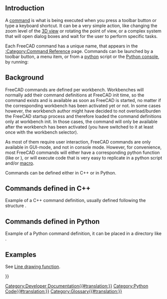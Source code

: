 <languages/>
==Introduction==

{{TOCright}}

A [[Command|command]] is what is being executed when you press a toolbar button or type a keyboard shortcut. It can be a very simple action, like changing the zoom level of the [[3D view]] or rotating the point of view, or a complex system that will open dialog boxes and wait for the user to perform specific tasks.

Each FreeCAD command has a unique name, that appears in the [[:Category:Command_Reference|:Category:Command Reference]] page. Commands can be launched by a toolbar button, a menu item, or from a [[Python|python]] script or the [[Python_console|Python console]], by running:

{{Code|code=
FreeCADGui.runCommand("my_Command_Name")
}}

== Background ==

FreeCAD commands are defined per workbench. Workbenches will normally add their command definitions at FreeCAD init time, so the command exists and is available as soon as FreeCAD is started, no matter if the corresponding workbench has been activated yet or not. In some cases however, the workbench author might have decided to not overload/burden the FreeCAD startup process and therefore loaded the command definitions only at workbench init. In those cases, the command will only be available after the workbench has been activated (you have switched to it at least once with the workbench selector).

As most of them require user interaction, FreeCAD commands are only available in GUI-mode, and not in console mode. However, for convenience, most FreeCAD commands will either have a corresponding python function (like {{incode|Part.makeBox}} or {{incode|Draft.makeLine}}), or will execute code that is very easy to replicate in a python script and/or [[macros|macro]].

Commands can be defined either in C++ or in Python.

== Commands defined in C++ ==

Example of a C++ command definition, usually defined following the structure {{FileName|Mod/ModuleName/Gui/Command.cpp}}.

{{Code|lang=cpp|code=
DEF_STD_CMD_A(StdCmdMyCommand);

StdCmdMyCommand::StdCmdMyCommand()
  : Command("Std_My_Command")
{
    sGroup        = QT_TR_NOOP("File");
    sMenuText     = QT_TR_NOOP("My Command");
    sToolTipText  = QT_TR_NOOP("Runs my command in the active document");
    sWhatsThis    = "Std_MyCommand";
    sStatusTip    = QT_TR_NOOP("Runs my command in the active document");
    sPixmap       = "MyCommand.svg";
    sAccel        = "Ctrl+A";
}

void StdCmdExport::activated(int iMsg)
{
    // place here the code to be executed when the command is ran
}

bool StdCmdMyCommand::isActive(void)
{
    // here you have a chance to return true or false depending if your command must be shown as active or inactive (greyed).
}

// the command must be "registered" in FreeCAD's command system
CommandManager &rcCmdMgr = Application::Instance->commandManager();
rcCmdMgr.addCommand(new StdCmdMyCommand());
}}

== Commands defined in Python ==

Example of a Python command definition, it can be placed in a directory like {{FileName|Mod/ModuleName/tools/commands.py}}.
{{Code|code=
from PySide.QtCore import QT_TRANSLATE_NOOP


class MyCommand:
    """Explanation of the command."""

    def __init__(self):
        """Initialize variables for the command that must exist at all times."""
        pass

    def GetResources(self):
        """Return a dictionary with data that will be used by the button or menu item."""
        return {'Pixmap': 'MyCommand.svg',
                'Accel': "Ctrl+A",
                'MenuText': QT_TRANSLATE_NOOP("My_Command", "My Command"),
                'ToolTip': QT_TRANSLATE_NOOP("My_Command", "Runs my command in the active document")}

    def Activated(self):
        """Run the following code when the command is activated (button press)."""
        print("Activated")

    def IsActive(self):
        """Return True when the command should be active or False when it should be disabled (greyed)."""
        return True

# The command must be "registered" with a unique name by calling its class.
FreeCADGui.addCommand('My_Command', MyCommand())
}}

== Examples ==

See [[Line_drawing_function|Line drawing function]].

<!-- Anything below this line must come after a closing translate tag -->
{{Powerdocnavi{{#translation:}}}}
[[Category:Developer Documentation{{#translation:}}]]
[[Category:Python Code{{#translation:}}]]
[[Category:Glossary{{#translation:}}]]
